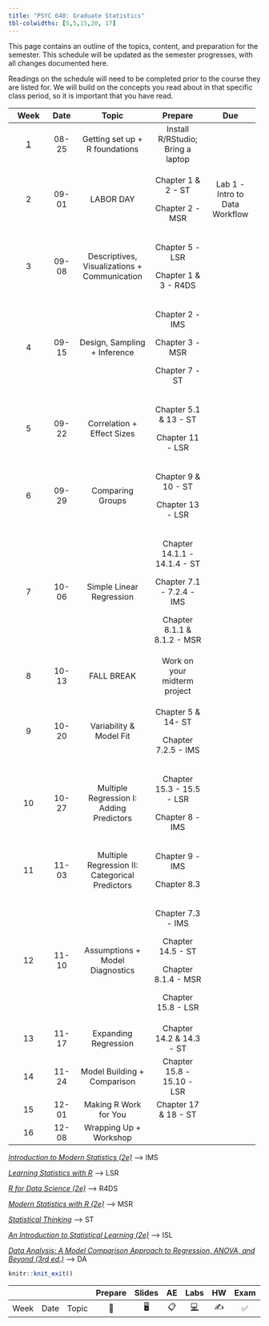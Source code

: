 ```yaml
---
title: "PSYC 640: Graduate Statistics"
tbl-colwidths: [5,5,15,20, 17]
---
```


This page contains an outline of the topics, content, and preparation for the semester. This schedule will be updated as the semester progresses, with all changes documented here.

::: callout-important
Readings on the schedule will need to be completed prior to the course they are listed for. We will build on the concepts you read about in that specific class period, so it is important that you have read.
:::

<div>

+-------------------------+------------+------------------------------------------------+-----------------------------------+--------------------------------+
| Week                    | Date       | Topic                                          | Prepare                           | Due                            |
+:=======================:+:==========:+:==============================================:+:=================================:+:==============================:+
| [1](/weeks/week-1.html) | 08-25      | Getting set up + R foundations                 | Install R/RStudio; Bring a laptop |                                |
+-------------------------+------------+------------------------------------------------+-----------------------------------+--------------------------------+
| 2                       | 09-01      | LABOR DAY                                      | Chapter 1 & 2 - ST                | Lab 1 - Intro to Data Workflow |
|                         |            |                                                |                                   |                                |
|                         |            |                                                | Chapter 2 - MSR                   |                                |
+-------------------------+------------+------------------------------------------------+-----------------------------------+--------------------------------+
| 3                       | 09-08      | Descriptives, Visualizations + Communication   | Chapter 5 - LSR                   |                                |
|                         |            |                                                |                                   |                                |
|                         |            |                                                | Chapter 1 & 3 - R4DS              |                                |
+-------------------------+------------+------------------------------------------------+-----------------------------------+--------------------------------+
| 4                       | 09-15      | Design, Sampling + Inference                   | Chapter 2 - IMS                   |                                |
|                         |            |                                                |                                   |                                |
|                         |            |                                                | Chapter 3 - MSR                   |                                |
|                         |            |                                                |                                   |                                |
|                         |            |                                                | Chapter 7 - ST                    |                                |
+-------------------------+------------+------------------------------------------------+-----------------------------------+--------------------------------+
| 5                       | 09-22      | Correlation + Effect Sizes                     | Chapter 5.1 & 13 - ST             |                                |
|                         |            |                                                |                                   |                                |
|                         |            |                                                | Chapter 11 - LSR                  |                                |
+-------------------------+------------+------------------------------------------------+-----------------------------------+--------------------------------+
| 6                       | 09-29      | Comparing Groups                               | Chapter 9 & 10 - ST               |                                |
|                         |            |                                                |                                   |                                |
|                         |            |                                                | Chapter 13 - LSR                  |                                |
+-------------------------+------------+------------------------------------------------+-----------------------------------+--------------------------------+
| 7                       | 10-06      | Simple Linear Regression                       | Chapter 14.1.1 - 14.1.4 - ST      |                                |
|                         |            |                                                |                                   |                                |
|                         |            |                                                | Chapter 7.1 - 7.2.4 - IMS         |                                |
|                         |            |                                                |                                   |                                |
|                         |            |                                                | Chapter 8.1.1 & 8.1.2 - MSR       |                                |
+-------------------------+------------+------------------------------------------------+-----------------------------------+--------------------------------+
| 8                       | 10-13      | FALL BREAK                                     | Work on your midterm project      |                                |
+-------------------------+------------+------------------------------------------------+-----------------------------------+--------------------------------+
| 9                       | 10-20      | Variability & Model Fit                        | Chapter 5 & 14- ST                |                                |
|                         |            |                                                |                                   |                                |
|                         |            |                                                | Chapter 7.2.5 - IMS               |                                |
+-------------------------+------------+------------------------------------------------+-----------------------------------+--------------------------------+
| 10                      | 10-27      | Multiple Regression I: Adding Predictors       | Chapter 15.3 - 15.5 - LSR         |                                |
|                         |            |                                                |                                   |                                |
|                         |            |                                                | Chapter 8 - IMS                   |                                |
+-------------------------+------------+------------------------------------------------+-----------------------------------+--------------------------------+
| 11                      | 11-03      | Multiple Regression II: Categorical Predictors | Chapter 9 - IMS                   |                                |
|                         |            |                                                |                                   |                                |
|                         |            |                                                | Chapter 8.3                       |                                |
+-------------------------+------------+------------------------------------------------+-----------------------------------+--------------------------------+
| 12                      | 11-10      | Assumptions + Model Diagnostics                | Chapter 7.3 - IMS                 |                                |
|                         |            |                                                |                                   |                                |
|                         |            |                                                | Chapter 14.5 - ST                 |                                |
|                         |            |                                                |                                   |                                |
|                         |            |                                                | Chapter 8.1.4 - MSR               |                                |
|                         |            |                                                |                                   |                                |
|                         |            |                                                | Chapter 15.8 - LSR                |                                |
+-------------------------+------------+------------------------------------------------+-----------------------------------+--------------------------------+
| 13                      | 11-17      | Expanding Regression                           | Chapter 14.2 & 14.3 - ST          |                                |
+-------------------------+------------+------------------------------------------------+-----------------------------------+--------------------------------+
| 14                      | 11-24      | Model Building + Comparison                    | Chapter 15.8 - 15.10 - LSR        |                                |
+-------------------------+------------+------------------------------------------------+-----------------------------------+--------------------------------+
| 15                      | 12-01      | Making R Work for You                          | Chapter 17 & 18 - ST              |                                |
+-------------------------+------------+------------------------------------------------+-----------------------------------+--------------------------------+
| 16                      | 12-08      | Wrapping Up + Workshop                         |                                   |                                |
+-------------------------+------------+------------------------------------------------+-----------------------------------+--------------------------------+

</div>

[*Introduction to Modern Statistics (2e)*](https://openintro-ims.netlify.app/){target="\"_blank"} –\> IMS

[*Learning Statistics with R*](https://learningstatisticswithr.com/book/){target="_blank"} –\> LSR

[*R for Data Science (2e)*](https://r4ds.hadley.nz/){target="\"_blank"} –\> R4DS

[*Modern Statistics with R (2e)*](https://www.modernstatisticswithr.com/){target="\"_blank"} –\> MSR

[*Statistical Thinking*](https://statsthinking21.github.io/statsthinking21-core-site/){target="\"_blank"} –\> ST

[*An Introduction to Statistical Learning (2e)*](https://www.statlearning.com/){target="_blank"} –\> ISL

[*Data Analysis: A Model Comparison Approach to Regression, ANOVA, and Beyond (3rd ed.)*](https://sadbhavnapublications.org/research-enrichment-material/2-Statistical-Books/Data-Analysis-A-Model-Comparison-Approach-To-Regression,-ANOVA,-and-Beyond.pdf){target="_blank"} –\> DA

```r
knitr::knit_exit()
```

|      |      |       | Prepare | Slides | AE  |  Labs  | HW  | Exam | Project |
|------|------|-------|:-------:|:------:|:---:|:------:|:---:|:----:|:-------:|
| Week | Date | Topic |   📖    |   🖥️   | 📋  | [💻]() | ✍️  |  ✅  |   📂    |
